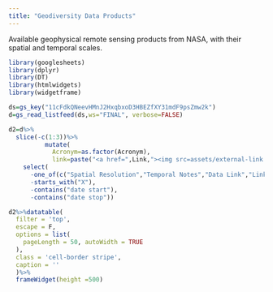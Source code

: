```yaml
---
title: "Geodiversity Data Products"
---
```


Available geophysical remote sensing products from NASA, with their spatial and temporal scales. 


```r
library(googlesheets)
library(dplyr)
library(DT)
library(htmlwidgets)
library(widgetframe)

ds=gs_key("11cFdkQNeevHMnJ2HxqbxoD3HBEZfXY31mdF9psZmw2k")
d=gs_read_listfeed(ds,ws="FINAL", verbose=FALSE)

d2=d%>%
  slice(-c(1:3))%>%
          mutate(
            Acronym=as.factor(Acronym),
            link=paste("<a href=",Link,"><img src=assets/external-link.png</img></a>"))%>%
    select(
      -one_of(c("Spatial Resolution","Temporal Notes","Data Link","Link","Lithosphere")),
      -starts_with("X"),
      -contains("date start"),
      -contains("date stop"))

d2%>%datatable(
  filter = 'top', 
  escape = F,
  options = list(
    pageLength = 50, autoWidth = TRUE
  ),
  class = 'cell-border stripe',
  caption = ''
  )%>%
  frameWidget(height =500)
```

